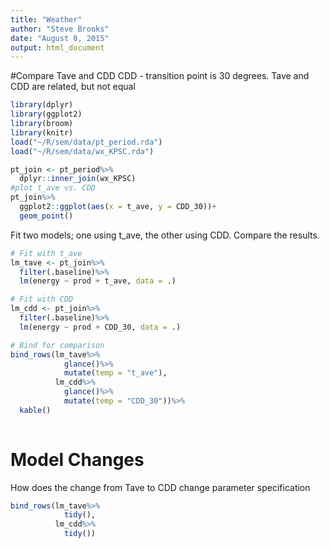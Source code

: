```yaml
---
title: "Weather"
author: "Steve Brooks"
date: "August 8, 2015"
output: html_document
---
```


#Compare Tave and CDD
CDD - transition point is 30 degrees.  Tave and CDD are related, but not equal
```r
library(dplyr)
library(ggplot2)
library(broom)
library(knitr)
load("~/R/sem/data/pt_period.rda")
load("~/R/sem/data/wx_KPSC.rda")
```
```r
pt_join <- pt_period%>%
  dplyr::inner_join(wx_KPSC)
#plot t_ave vs. CDD
pt_join%>%
  ggplot2::ggplot(aes(x = t_ave, y = CDD_30))+
  geom_point()
```

Fit two models; one using t_ave, the other using CDD.  Compare the results.
```r
# Fit with t_ave
lm_tave <- pt_join%>%
  filter(.baseline)%>%
  lm(energy ~ prod + t_ave, data = .)

# Fit with CDD
lm_cdd <- pt_join%>%
  filter(.baseline)%>%
  lm(energy ~ prod + CDD_30, data = .)

# Bind for comparison
bind_rows(lm_tave%>%
            glance()%>%
            mutate(temp = "t_ave"),
          lm_cdd%>%
            glance()%>%
            mutate(temp = "CDD_30"))%>%
  kable()
  
```

# Model Changes
How does the change from Tave to CDD change parameter specification
```r
bind_rows(lm_tave%>%
            tidy(),
          lm_cdd%>%
            tidy())
```

